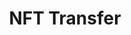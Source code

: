 ---
title: NFT Transfer
description: A complete guide to integrating Okto into your React applications. 
full: false
---